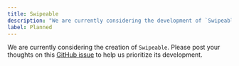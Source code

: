 ```yaml
---
title: Swipeable
description: "We are currently considering the development of `Swipeable`."
label: Planned
---
```


We are currently considering the creation of `Swipeable`. Please post your thoughts on this [GitHub issue](https://github.com/yamada-ui/yamada-ui/issues/988) to help us prioritize its development.
